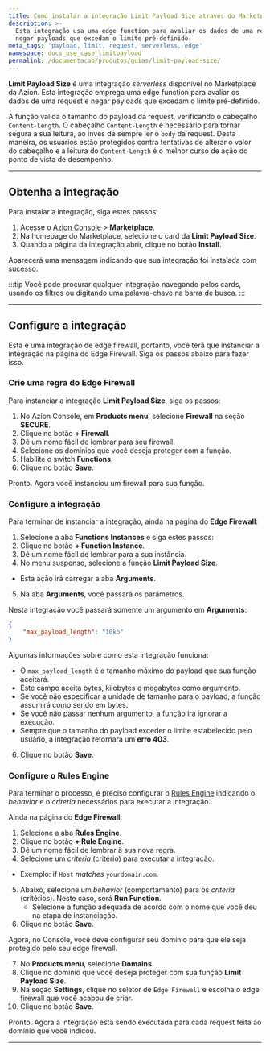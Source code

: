 ```yaml
---
title: Como instalar a integração Limit Payload Size através do Marketplace da Azion
description: >-
  Esta integração usa uma edge function para avaliar os dados de uma request e
  negar payloads que excedam o limite pré-definido.
meta_tags: 'payload, limit, request, serverless, edge'
namespace: docs_use_case_limitpayload
permalink: /documentacao/produtos/guias/limit-payload-size/
---
```



**Limit Payload Size** é uma integração *serverless* disponível no Marketplace da Azion. Esta integração emprega uma edge function para avaliar os dados de uma request e negar payloads que excedam o limite pré-definido.

A função valida o tamanho do payload da request, verificando o cabeçalho `Content-Length`. O cabeçalho `Content-Length` é necessário para tornar segura a sua leitura, ao invés de sempre ler o `body` da request. Desta maneira, os usuários estão protegidos contra tentativas de alterar o valor do cabeçalho e a leitura do `Content-Length` é o melhor curso de ação do ponto de vista de desempenho.

---

## Obtenha a integração

Para instalar a integração, siga estes passos:

1. Acesse o [Azion Console](/pt-br/documentacao/produtos/guias/como-acessar-o-azion-console/) > **Marketplace**.
2. Na homepage do Marketplace, selecione o card da **Limit Payload Size**.
3. Quando a página da integração abrir, clique no botão **Install**.

Aparecerá uma mensagem indicando que sua integração foi instalada com sucesso.


:::tip
Você pode procurar qualquer integração navegando pelos cards, usando os filtros ou digitando uma palavra-chave na barra de busca.
:::

---

## Configure a integração

Esta é uma integração de edge firewall, portanto, você terá que instanciar a integração na página do Edge Firewall. Siga os passos abaixo para fazer isso.

### Crie uma regra do Edge Firewall

Para instanciar a integração **Limit Payload Size**, siga os passos:

1. No Azion Console, em **Products menu**, selecione **Firewall** na seção **SECURE**.
2. Clique no botão **+ Firewall**.
3. Dê um nome fácil de lembrar para seu firewall.
4. Selecione os domínios que você deseja proteger com a função.
5. Habilite o switch **Functions**.
6. Clique no botão **Save**.

Pronto. Agora você instanciou um firewall para sua função.

### Configure a integração

Para terminar de instanciar a integração, ainda na página do **Edge Firewall**:

1. Selecione a aba **Functions Instances** e siga estes passos:
2. Clique no botão **+ Function Instance**.
3. Dê um nome fácil de lembrar para a sua instância.
4. No menu suspenso, selecione a função **Limit Payload Size**.
  - Esta ação irá carregar a aba **Arguments**.
5. Na aba **Arguments**, você passará os parámetros.

Nesta integração você passará somente um argumento em **Arguments**:

```json
{
    "max_payload_length": "10kb"
}
```

Algumas informações sobre como esta integração funciona:

- O `max_payload_length` é o tamanho máximo do payload que sua função aceitará. 
- Este campo aceita bytes, kilobytes e megabytes como argumento. 
- Se você não especificar a unidade de tamanho para o payload, a função assumirá como sendo em bytes.
- Se você não passar nenhum argumento, a função irá ignorar a execução. 
- Sempre que o tamanho do payload exceder o limite estabelecido pelo usuário, a integração retornará um **erro 403**.

6. Clique no botão **Save**.

### Configure o Rules Engine

Para terminar o processo, é preciso configurar o [Rules Engine](/pt-br/documentacao/produtos/build/edge-application/rules-engine/) indicando o *behavior* e o *criteria* necessários para executar a integração.

Ainda na página do **Edge Firewall**:

1. Selecione a aba **Rules Engine**.
2. Clique no botão **+ Rule Engine**.
3. Dê um nome fácil de lembrar à sua nova regra.
4. Selecione um *criteria* (critério) para executar a integração.
  - Exemplo: if `Host` *matches* `yourdomain.com`.
5. Abaixo, selecione um *behavior* (comportamento) para os *criteria* (critérios). Neste caso, será **Run Function**.
   - Selecione a função adequada de acordo com o nome que você deu na etapa de instanciação.
6. Clique no botão **Save**.

Agora, no Console, você deve configurar seu domínio para que ele seja protegido pelo seu edge firewall.

7. No **Products menu**, selecione **Domains**.
8. Clique no domínio que você deseja proteger com sua função **Limit Payload Size**.
9. Na seção **Settings**, clique no seletor de `Edge Firewall` e escolha o edge firewall que você acabou de criar.
10. Clique no botão **Save**.

Pronto. Agora a integração está sendo executada para cada request feita ao domínio que você indicou.

---
